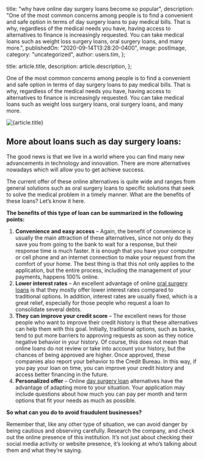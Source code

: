 
  title: "why have online day surgery loans become so popular",
  description:
    "One of the most common concerns among people is to find a convenient and safe option in terms of day surgery loans to pay medical bills. That is why, regardless of the medical needs you have, having access to alternatives to finance is increasingly requested. You can take medical loans such as weight loss surgery loans, oral surgery loans, and many more.",
  publishedOn: "2020-09-14T13:28:20-0400",
  image: postImage,
  category: "uncategorized",
  author: users.tim,
};

  title: article.title,
  description: article.description,
};


One of the most common concerns among people is to find a convenient and safe option in terms of day surgery loans to pay medical bills. That is why, regardless of the medical needs you have, having access to alternatives to finance is increasingly requested. You can take medical loans such as weight loss surgery loans, oral surgery loans, and many more.

<Image src={postImage} alt={article.title} />

## More about loans such as day surgery loans:

The good news is that we live in a world where you can find many new advancements in technology and innovation. There are more alternatives nowadays which will allow you to get achieve success.

The current offer of these online alternatives is quite wide and ranges from general solutions such as oral surgery loans to specific solutions that seek to solve the medical problem in a timely manner. What are the benefits of these loans? Let’s know it here.

**The benefits of this type of loan can be summarized in the following points:**

1.  **Convenience and easy access** – Again, the benefit of convenience is usually the main attraction of these alternatives, since not only do they save you from going to the bank to wait for a response, but their response time is much faster. It is enough that you have your computer or cell phone and an internet connection to make your request from the comfort of your home. The best thing is that this not only applies to the application, but the entire process, including the management of your payments, happens 100% online.
2.  **Lower interest rates** – An excellent advantage of online [oral surgery loans](https://dental.tlc.com.au/oral-and-maxillofacial-fees/) is that they mostly offer lower interest rates compared to traditional options. In addition, interest rates are usually fixed, which is a great relief, especially for those people who request a loan to consolidate several debts.
3.  **They can improve your credit score** – The excellent news for those people who want to improve their credit history is that these alternatives can help them with this goal. Initially, traditional options, such as banks, tend to put more barriers to approving requests as soon as they notice negative behavior in your history. Of course, this does not mean that online loans do not review or take into account your history, but the chances of being approved are higher. Once approved, these companies also report your behavior to the Credit Bureau. In this way, if you pay your loan on time, you can improve your credit history and access better financing in the future.
4.  **Personalized offer** – Online [day surgery loan](https://dental.tlc.com.au/cosmetic-dental/) alternatives have the advantage of adapting more to your situation. Your application may include questions about how much you can pay per month and term options that fit your needs as much as possible.

**So what can you do to avoid fraudulent businesses?**

Remember that, like any other type of situation, we can avoid danger by being cautious and observing carefully. Research the company, and check out the online presence of this institution. It’s not just about checking their social media activity or website presence, it’s looking at who’s talking about them and what they’re saying.
